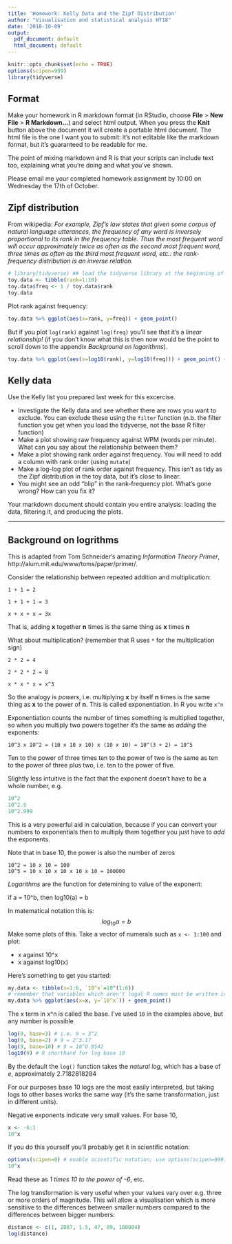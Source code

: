 ```yaml
---
title: 'Homework: Kelly Data and the Zipf Distribution'
author: "Visualisation and statistical analysis HT18"
date: '2018-10-09'
output:
  pdf_document: default
  html_document: default
---
```


```r
knitr::opts_chunk$set(echo = TRUE)
options(scipen=999) 
library(tidyverse)
```

## Format

Make your homework in R markdown format (in RStudio, choose **File** > **New File** > **R Markdown...**) and select html output. When you press the **Knit** button above the document it will create a portable html document. The html file is the one I want you to submit: it's not editable like the markdown format, but it's guaranteed to be readable for me.

The point of mixing markdown and R is that your scripts can include text too, explaining what you're doing and what you've shown.

Please email me your completed homework assignment by 10:00 on Wednesday the 17th of October.

## Zipf distribution

From wikipedia: *For example, Zipf's law states that given some corpus of natural language utterances, the frequency of any word is inversely proportional to its rank in the frequency table. Thus the most frequent word will occur approximately twice as often as the second most frequent word, three times as often as the third most frequent word, etc.: the rank-frequency distribution is an inverse relation.*

```r
# library(tidyverse) ## load the tidyverse library at the beginning of your script
toy.data <- tibble(rank=1:10)
toy.data$freq <- 1 / toy.data$rank
toy.data
```
Plot rank against frequency:
```r
toy.data %>% ggplot(aes(x=rank, y=freq)) + geom_point()
```
But if you plot `log(rank)` against `log(freq)` you'll see that it's a *linear relationship!* (if you don't know what this is then now would be the point to scroll down to the appendix *Background on logarithms*).

```r
toy.data %>% ggplot(aes(x=log10(rank), y=log10(freq))) + geom_point() + geom_line()
```

## Kelly data

Use the Kelly list you prepared last week for this excercise.

* Investigate the Kelly data and see whether there are rows you want to exclude. You can exclude these using the `filter` function (n.b. the filter function you get when you load the tidyverse, not the base R filter function)
* Make a plot showing raw frequency against WPM (words per minute). What can you say about the relationship between them?
* Make a plot showing rank order against frequency. You will need to add a column with rank order (using `mutate`)
* Make a log-log plot of rank order against frequency. This isn't as tidy as the Zipf distribution in the toy data, but it's close to linear.
* You might see an odd "blip" in the rank-frequency plot. What's gone wrong? How can you fix it?

Your markdown document should contain you entire analysis: loading the data, filtering it, and producing the plots.

---------------

## Background on logrithms

This is adapted from Tom Schneider's amazing *Information Theory Primer*, http://alum.mit.edu/www/toms/paper/primer/.

Consider the relationship between repeated addition and multiplication:
```
1 + 1 = 2

1 + 1 + 1 = 3

x + x + x = 3x
```
That is, adding **x** together **n** times is the same thing as **x** times **n**

What about multiplication? (remember that R uses `*` for the multiplication sign)
```
2 * 2 = 4

2 * 2 * 2 = 8

x * x * x = x^3
```
So the analogy is *powers*, i.e. multiplying **x** by itself **n** times is the same thing as **x** to the power of **n**. This is called exponentiation. In R you write `x^n`

Exponentiation counts the number of times something is multiplied together, so when you multiply two powers together it's the same as *adding* the exponents:
```
10^3 x 10^2 = (10 x 10 x 10) x (10 x 10) = 10^(3 + 2) = 10^5
```
Ten to the power of three times ten to the power of two is the same as ten to the power of three plus two, i.e. ten to the power of five. 

Slightly less intuitive is the fact that the exponent doesn't have to be a whole number, e.g.
```r
10^2
10^2.5
10^2.999
```

This is a very powerful aid in calculation, because if you can convert your numbers to exponentials then to multiply them together you just have to *add* the exponents.

Note that in base 10, the power is also the number of zeros
```
10^2 = 10 x 10 = 100
10^5 = 10 x 10 x 10 x 10 x 10 = 100000
```
*Logarithms* are the function for detemining to value of the exponent:

if a = 10^b, then log10(a) = b

In matematical notation this is:
$$log_{10} a = b$$
Make some plots of this. Take a vector of numerals such as `x <- 1:100` and plot:

- x against 10^x
- x against log10(x)

Here's something to get you started:
```r
my.data <- tibble(x=1:6, `10^x`=10^(1:6))
# remember that variables which aren't legal R names must be written in `backticks`
my.data %>% ggplot(aes(x=x, y=`10^x`)) + geom_point()
```

The x term in x^n is called the base. I've used `10` in the examples above, but any number is possible
```r
log(9, base=3) # i.e. 9 = 3^2
log(9, base=2) # 9 = 2^3.17
log(9, base=10) # 9 = 10^0.9542
log10(9) # R shorthand for log base 10
```

By the default the `log()` function takes the *natural log*, which has a base of $e$, approximately 2.7182818284

For our purposes base 10 logs are the most easily interpreted, but taking logs to other bases works the same way (it's the same transformation, just in different units).

Negative exponents indicate very small values. For base 10, 
```r
x <- -6:1
10^x
```
If you do this yourself you'll probably get it in scientific notation:
```r
options(scipen=0) # enable scientific notation; use options(scipen=999) to disable it
10^x
```
Read these as *1 times 10 to the power of -6*, etc.

The log transformation is very useful when your values vary over e.g. three or more orders of magnitude. This will allow a visualisation which is more sensitiive to the differences between smaller numbers compared to the differences between bigger numbers:
```r
distance <- c(1, 2087, 1.5, 47, 89, 100004)
log(distance)
```


